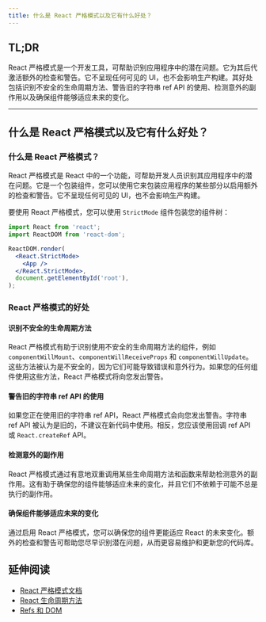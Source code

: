 ```yaml
---
title: 什么是 React 严格模式以及它有什么好处？
---
```


## TL;DR

React 严格模式是一个开发工具，可帮助识别应用程序中的潜在问题。它为其后代激活额外的检查和警告。它不呈现任何可见的 UI，也不会影响生产构建。其好处包括识别不安全的生命周期方法、警告旧的字符串 ref API 的使用、检测意外的副作用以及确保组件能够适应未来的变化。

***

## 什么是 React 严格模式以及它有什么好处？

### 什么是 React 严格模式？

React 严格模式是 React 中的一个功能，可帮助开发人员识别其应用程序中的潜在问题。它是一个包装组件，您可以使用它来包装应用程序的某些部分以启用额外的检查和警告。它不呈现任何可见的 UI，也不会影响生产构建。

要使用 React 严格模式，您可以使用 `StrictMode` 组件包装您的组件树：

```jsx
import React from 'react';
import ReactDOM from 'react-dom';

ReactDOM.render(
  <React.StrictMode>
    <App />
  </React.StrictMode>,
  document.getElementById('root'),
);
```

### React 严格模式的好处

#### 识别不安全的生命周期方法

React 严格模式有助于识别使用不安全的生命周期方法的组件，例如 `componentWillMount`、`componentWillReceiveProps` 和 `componentWillUpdate`。这些方法被认为是不安全的，因为它们可能导致错误和意外行为。如果您的任何组件使用这些方法，React 严格模式将向您发出警告。

#### 警告旧的字符串 ref API 的使用

如果您正在使用旧的字符串 ref API，React 严格模式会向您发出警告。字符串 ref API 被认为是旧的，不建议在新代码中使用。相反，您应该使用回调 ref API 或 `React.createRef` API。

#### 检测意外的副作用

React 严格模式通过有意地双重调用某些生命周期方法和函数来帮助检测意外的副作用。这有助于确保您的组件能够适应未来的变化，并且它们不依赖于可能不总是执行的副作用。

#### 确保组件能够适应未来的变化

通过启用 React 严格模式，您可以确保您的组件更能适应 React 的未来变化。额外的检查和警告可帮助您尽早识别潜在问题，从而更容易维护和更新您的代码库。

## 延伸阅读

* [React 严格模式文档](https://reactjs.org/docs/strict-mode.html)
* [React 生命周期方法](https://reactjs.org/docs/react-component.html#the-component-lifecycle)
* [Refs 和 DOM](https://reactjs.org/docs/refs-and-the-dom.html)
